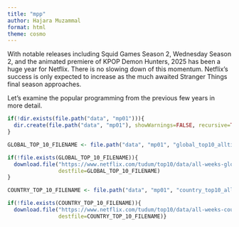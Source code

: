 ```yaml
---
title: "mpp"
author: Hajara Muzammal
format: html
theme: cosmo
---
```


With notable releases including Squid Games Season 2, Wednesday Season 2, and the animated premiere of KPOP Demon Hunters, 2025 has been a huge year for Netflix. There is no slowing down of this momentum. Netflix's success is only expected to increase as the much awaited Stranger Things final season approaches.

Let's examine the popular programming from the previous few years in more detail.

```r
if(!dir.exists(file.path("data", "mp01"))){
  dir.create(file.path("data", "mp01"), showWarnings=FALSE, recursive=TRUE)
}

GLOBAL_TOP_10_FILENAME <- file.path("data", "mp01", "global_top10_alltime.csv")

if(!file.exists(GLOBAL_TOP_10_FILENAME)){
  download.file("https://www.netflix.com/tudum/top10/data/all-weeks-global.tsv", 
                destfile=GLOBAL_TOP_10_FILENAME)
}

COUNTRY_TOP_10_FILENAME <- file.path("data", "mp01", "country_top10_alltime.csv")

if(!file.exists(COUNTRY_TOP_10_FILENAME)){
  download.file("https://www.netflix.com/tudum/top10/data/all-weeks-countries.tsv", 
                destfile=COUNTRY_TOP_10_FILENAME)}
```
